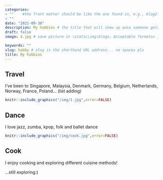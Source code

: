 ```yaml
---
categories:  
- ""    #the front matter should be like the one found in, e.g., blog2.md. It cannot be like the normal Rmd we used
- ""
date: "2021-09-30"
description: My hobbies # the title that will show up once someone gets to this page
draft: false
image: 4.jpg # save picture in \static\img\blogs. Acceptable formats= jpg, jpeg, or png . Your iPhone pics wont work

keywords: ""
slug: hobby # slug is the shorthand URL address... no spaces plz
title: My hobbies
---
```

## Travel
I've been to Singapore, Malaysia, Denmark, Germany, Belgium, Netherlands, Norway, France, Poland... (list adding)

```r
knitr::include_graphics("/img/1.jpg",error=FALSE)
```

## Dance
I love jazz, zumba, kpop, folk and ballet dance

```r
knitr::include_graphics("/img/cook.jpg",error=FALSE)
```

## Cook
I enjoy cooking and exploring different cuisine methods!





...still exploring:)
